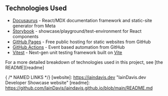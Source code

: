 
## Technologies Used
- [Docusaurus][docusaurus] - React/MDX documentation framework and static-site generator from Meta
- [Storybook][storybook] - showcase/playground/test-environment for React components
- [GitHub Pages][gh-pages] - Free public hosting for static websites from GitHub
- [GitHub Actions][gh-actions] - Event based automation from GitHub
- [Vitest][vitest] - Next-gen unit testing framework built on [Vite][vite]

For a more detailed breakdown of technologies used in this project, see [the README][readme]

{ /* NAMED LINKS */}
[website]: https://iaindavis.dev "IainDavis.dev Developer Showcase website"
[readme]: https://github.com/IainDavis/iaindavis.github.io/blob/main/README.md 

[docusaurus]: https://docusaurus.io/ "Docusaurus: a React/MDX documentation framework from Meta"
[gh-actions]: https://docs.github.com/en/actions "automation solution from GitHub"
[gh-pages]: https://pages.github.com/ "GitHub Pages: static site hosting"
[storybook]: https://storybook.js.org/ "Storybook React component showcase and playground"
[vitest]: https://vitest.dev/ "Vitest | Vite powered testing framework"
[vite]: https://vitejs.dev/ "Vite | Next generation JavaScript build tool"
